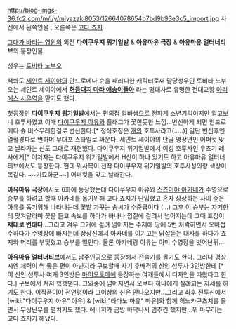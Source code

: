 http://blog-imgs-36.fc2.com/m/i/y/miyazaki8053/12664078654b7bd9b93e3c5_import.jpg
사진에서 왼쪽인물 , 오른쪽은 [[고다 죠지]]

[[그대가 바라는 영원]]의 외전 '''다이쿠우지 위기일발''' & '''아유마유 극장''' & '''아유마유 얼터너티브'''의 등장인물

성우는 [[토비타 노부오]]

척봐도 [[세인트 세이야]]의 안드로메다 슌을 패러디한 캐릭터로써 담당성우인 토비타 노부오는 세인트 세이야에서 '''[[허둥대지 마라 애송이들아]]''' 라는 명대사로 유명한 전대교황 [[아리에스 시온]]역을 맡기도 했다. 

첫등장인 '''다이쿠우지 위기일발'''에서는 편의점 알바생으로 전파계 소년기믹이지만 알고보니 호투사였고 이때 [[다이쿠우지 아유]]와 플래그가 꽃힌듯한 느낌...변신하게 되면 안드로메다 슌 비스무레한걸로 변신한다.[* 정식호칭은 [[개]]의 호투사라고(.....)] 일단 변신후엔 열혈경파로 변하며 무대포 스타일로 싸운다. 세인트 세이야의 단골 명장면인 어퍼컷 맞고 날라가는 신도 그대로 재현했다. 다이쿠우지 위기일발에서 여성 호투사인 우츠기 레사에게[* 이처자는 다이쿠우지 위기일발에서 H신이 하나 있기도 하고 아유마유 얼터너티브에서도 등장한다. 헌데 위사복이 전작 다이쿠우지 위기일발의 호투사성의랑 색상이 똑같다. ~~기묘하군~~] 어퍼컷을 맞고 날라간다.  

'''아유마유 극장'''에서도 6화에 등장했는데 다이쿠우지 아유와 [[스즈미야 아카네]]가 수영으로 승부를 하려고 할때 아카네를 돕기위해 고다 죠지가 난입했고 혼자 상상하는 사이 쥰은 아유를 돕기위해 나타나는데 꽃밭 가꾸는 솜씨가 수준급이다 (...) 그후 이 승부는 자기한테 맞겨달라며 꽃을 들고 속보를 하다가 바나나 껍질에 걸려서 넘어지는데 그때 표정이 '''제대로 변태다'''...그리고 겨우 그거에 걸려 넘어지는 주제에 땅에 5번 처박히면서 오버접수하다가 수영장에 빠지는데 상상신에서 아카네를 이기고는 닭살돋는 대사를 하다가 죠지와 머리를 부딫혔고 승부를 벌인다. 물론 아카네랑 아유는 이미 수영장을 벗어난뒤...

'''아유마유 얼터너티브'''에서도 남주인공으로 등장해서 [[전술기]]를 몰기도 한다. 그러나 평상시엔 체력이 썩 좋은 편이 아닌지라 구보할때 자기 후배격의 신인 성투사 3인방한테 [* 이 신인 성투사 여캐 3인방은 [[마이오토메]]에 등장하는 여캐들에서 디자인을 따왔다고 한다.] 구보에서 쳐저 헥헥댄다. 그와중에 넘어지면서 오쿠다 히나에게 실례되는 자세를 하기도 한다. 이작품이야 전연령이라 그이상의 신은 안나오지만...그리고 최후 전투신에서 [wiki:"다이쿠우지 아유" 아유] & [wiki:"타마노 마유" 마유]와 함께 히노카구츠치를 몰면서 무쌍난무를 펼치기도 했다. 에너지가 금방 바닥나서 멈추긴 했지만...뭐 마무리는 고다 죠지가 해냈다.
